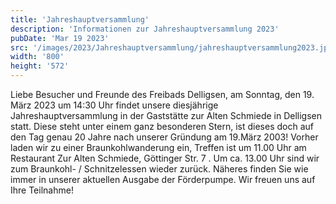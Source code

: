 ```yaml
---
title: 'Jahreshaupt­versammlung'
description: 'Informationen zur Jahreshauptversammlung 2023'
pubDate: 'Mar 19 2023'
src: '/images/2023/Jahreshaupt­versammlung/jahreshauptversammlung2023.jpg'
width: '800'
height: '572'
---
```

Liebe Besucher und Freunde des Freibads Delligsen,
am Sonntag, den 19. März 2023 um 14:30 Uhr findet unsere diesjährige Jahreshauptversammlung in der Gaststätte zur Alten Schmiede in Delligsen statt. Diese steht unter einem ganz besonderen Stern, ist dieses doch auf den Tag genau 20 Jahre nach unserer Gründung am 19.März 2003!
Vorher laden wir zu einer Braunkohlwanderung ein, Treffen ist um 11.00 Uhr am Restaurant Zur Alten Schmiede, Göttinger Str. 7 . Um ca. 13.00 Uhr sind wir zum Braunkohl- / Schnitzelessen wieder zurück. Näheres finden Sie wie immer in unserer aktuellen Ausgabe der Förderpumpe.
Wir freuen uns auf Ihre Teilnahme! 